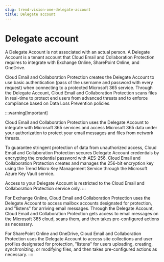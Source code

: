 ```yaml
---
slug: trend-vision-one-delegate-account
title: Delegate account
---
```

# Delegate account

A Delegate Account is not associated with an actual person. A Delegate Account is a tenant account that Cloud Email and Collaboration Protection requires to integrate with Exchange Online, SharePoint Online, and OneDrive.

Cloud Email and Collaboration Protection creates the Delegate Account to use basic authentication (pass of the username and password with every request) when connecting to a protected Microsoft 365 service. Through the Delegate Account, Cloud Email and Collaboration Protection scans files in real-time to protect end users from advanced threats and to enforce compliance based on Data Loss Prevention policies.

:::warning[Important]

Cloud Email and Collaboration Protection uses the Delegate Account to integrate with Microsoft 365 services and access Microsoft 365 data under your authorization to protect your email messages and files from network threats.

To guarantee stringent protection of data from unauthorized access, Cloud Email and Collaboration Protection secures Delegate Account credentials by encrypting the credential password with AES-256. Cloud Email and Collaboration Protection creates and manages the 256-bit encryption key using the Trend Micro Key Management Service through the Microsoft Azure Key Vault service.

Access to your Delegate Account is restricted to the Cloud Email and Collaboration Protection service only.
:::

For Exchange Online, Cloud Email and Collaboration Protection uses the Delegate Account to access mailbox accounts designated for protection, and "listens" for arriving email messages. Through the Delegate Account, Cloud Email and Collaboration Protection gets access to email messages on the Microsoft 365 cloud, scans them, and then takes pre-configured actions as necessary.

For SharePoint Online and OneDrive, Cloud Email and Collaboration Protection uses the Delegate Account to access site collections and user profiles designated for protection, "listens" for users uploading, creating, synchronizing, or modifying files, and then takes pre-configured actions as necessary.
::::
